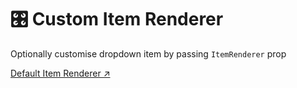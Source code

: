 
<Meta title="recipes/Custom Item Renderer" />

# 🎛 Custom Item Renderer

Optionally customise dropdown item by passing `ItemRenderer` prop

[Default Item Renderer ↗](https://github.com/hc-oss/react-multi-select-component/blob/master/src/select-panel/default-item.tsx#L12-L28)
